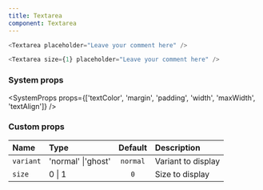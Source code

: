 ```yaml
---
title: Textarea
component: Textarea
---
```


```js live
<Textarea placeholder="Leave your comment here" />
```

```js live
<Textarea size={1} placeholder="Leave your comment here" />
```

### System props

<SystemProps props={['textColor', 'margin', 'padding', 'width', 'maxWidth', 'textAlign']} />

### Custom props

| Name      | Type               | Default  | Description        |
| :-------- | :----------------- | :------: | :----------------- |
| `variant` | 'normal' \|'ghost' | `normal` | Variant to display |
| `size`    | 0 \| 1             |   `0`    | Size to display    |
